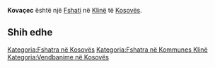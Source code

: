 {{Fshat në Kosovës
 | Emri                = Kovaçec
 | EmriAlt                = Kovacec,Kovacece,Kovacevac,Kovaceve,Kovachevac,Kovaçec,Kovaçecë,Kovaçevë,Kovačevac,Ковачевац
 | Emri (Rasa dhanore) = 
 | Figura              = 
 | Shteti              = Kosovës
 | Komuna              = Klinë
 | Kodi postar         = 
 | Sipërfaqja          = 

 | Popullsia           = 

 | Regj. i popullsisë  = 
 | Dend. e popullsisë  = 
 | Faqja zyrtare       = 
 <!--- Koordinatat ----> 
 | Gjerësia            = 42.24194
 | Gjatësia            = 21.23278
 | Lartësia            = 
}}
'''Kovaçec''' është një [[Fshati]] në [[Klinë]] të [[Kosovës]].

<!-- == Gjeografia == -->
<!-- == Historia == -->
<!-- == Demografia == -->
== Shih edhe ==
{{Komuna Klinë}}
{{Kosovo-Administrata-Cung}}

[[Kategoria:Fshatra në Kosovës]]
[[Kategoria:Fshatra në Kommunes Klinë]]
[[Kategoria:Vendbanime në Kosovës]]